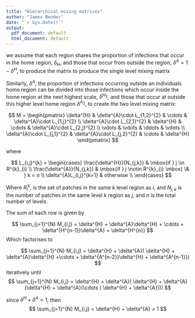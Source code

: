 ```yaml
---
title: "Hierarchical mixing matrices"
author: "James Bender"
date: "`r Sys.Date()`"
output:
  pdf_document: default
  html_document: default
---
```


we assume that each region shares the proportion of infections that occur in the home region, $\delta_{H}$, and those that occur from outside the region, $\delta^{A} = 1 - \delta^{H}$, to produce the matrix to produce the single level mixing matrix

Similarly, $\delta^A$, the proportion of infections occurring outside an individuals home region can be divided into those infections which occur inside the home region at the next highest scale, $\delta^{H_2}$, and those that occur at outside this higher level home region $\delta^{A_2}$, to create the two level mixing matrix:

$$ M = \begin{pmatrix}  
        \delta^{H} & \delta^{A}\cdot L_{1,2}^{2} & \cdots & \delta^{A}\cdot L_{1,j}^{2} \\          
        \delta^{A}\cdot L_{2,1}^{2} & \delta^{H} & \cdots & \delta^{A}\cdot L_{2,j}^{2} \\         \vdots & \vdots & \ddots & \vdots \\         \delta^{A}\cdot L_{j,1}^{2} & \delta^{A}\cdot L_{j,2}^{2} & \cdots & \delta^{H} \end{pmatrix} $$

where

$$ L_{i,j}^{k} = \begin{cases} 
 \frac{\delta^{H}}{N_{j,k}} & \mbox{if } j \in R^{k}_{i} \\ 
\frac{\delta^{A}}{N_{j,k}} & \mbox{if } j \notin R^{k}_{i} \mbox{ \& } k = n \\
\delta^{A}L_{i,j}^{k+1} & otherwise  \\
\end{cases} $$

Where $R_{i}^{k}$, is the set of patches in the same $k$ level region as $i$, and $N_{j,k}$ is the number of patches in the same level $k$ region as $j$, and $n$ is the total number of levels. 

The sum of each row is given by

$$
\sum_{j=1}^{N} M_{i,j} = \delta^{H} + \delta^{A}\delta^{H} + \cdots + \delta^{H^{n-1}}\delta^{A} + \delta^{H^{n}}
$$
Which factorises to 


$$
\sum_{j=1}^{N} M_{i,j} = \delta^{H} + \delta^{A}( \delta^{H} + \delta^{A}\delta^{H} +\cdots + \delta^{A^{n-2}}\delta^{H} + \delta^{A^{n-1}})
$$
iteratively until 
$$
\sum_{j=1}^{N} M_{i,j} = \delta^{H} + \delta^{A}( \delta^{H} + \delta^{A}(\delta^{H} + \delta^{A}(\cdots ( \delta^{H} + \delta^{A})))
$$

since $\delta^{H}+ \delta^{A} =1$, then 
$$
\sum_{j=1}^{N} M_{i,j} = \delta^{H} + \delta^{A} = 1
$$

